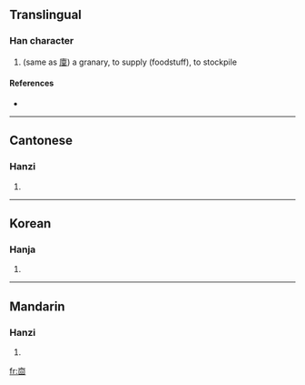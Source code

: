 ==Translingual==

===Han character===
{{Han char|rn=8|rad=亠|as=06|sn=8|four=|canj=卜田口 (YWR)}}

# (same as [[廩]]) a granary, to supply (foodstuff), to stockpile

====References====
* {{Han ref|kx=0089.010|hdz=10284.070|uh=342D|ud=13357}}

----

==Cantonese==

===Hanzi===
{{yue-hanzi|jyut=|y=laam5}}

# {{defn|Cantonese|sort=亠06}}

----

==Korean==

===Hanja===
{{ko-hanja|hangeul=[[름]]([[늠]])|rv=reum(neum)|mr=rŭm(nŭm)|y=rum(<sup>r</sup>num)|eumhun=곳집|ehrv=gotjip|ehmr=kotchip|ehy=koscip}}

# {{defn|Korean|sort=亠06}}

----

==Mandarin==

===Hanzi===
{{cmn-hanzi|pin=[[lǐn]] ([[lin3]])|wg=lin<sup>3</sup>}}

# {{defn|Mandarin|sort=亠06}}

[[fr:㐭]]